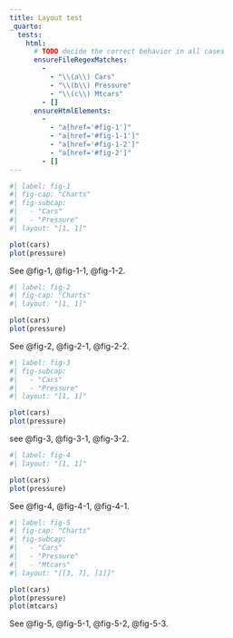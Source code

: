 ```yaml
---
title: Layout test
_quarto:
  tests:
    html:
      # TODO decide the correct behavior in all cases
      ensureFileRegexMatches:
        - 
          - "\\(a\\) Cars"
          - "\\(b\\) Pressure"
          - "\\(c\\) Mtcars"
        - []
      ensureHtmlElements:
        -
          - "a[href='#fig-1']"
          - "a[href='#fig-1-1']"
          - "a[href='#fig-1-2']"
          - "a[href='#fig-2']"
        - []
---
```


```r
#| label: fig-1
#| fig-cap: "Charts"
#| fig-subcap: 
#|   - "Cars"
#|   - "Pressure"
#| layout: "[1, 1]"

plot(cars)
plot(pressure)
```

See @fig-1, @fig-1-1, @fig-1-2.

```r
#| label: fig-2
#| fig-cap: "Charts"
#| layout: "[1, 1]"

plot(cars)
plot(pressure)
```

See @fig-2, @fig-2-1, @fig-2-2.

```r
#| label: fig-3
#| fig-subcap: 
#|   - "Cars"
#|   - "Pressure"
#| layout: "[1, 1]"

plot(cars)
plot(pressure)
```

see @fig-3, @fig-3-1, @fig-3-2.

```r
#| label: fig-4
#| layout: "[1, 1]"

plot(cars)
plot(pressure)
```

See @fig-4, @fig-4-1, @fig-4-1.


```r
#| label: fig-5
#| fig-cap: "Charts"
#| fig-subcap: 
#|   - "Cars"
#|   - "Pressure"
#|   - "Mtcars"
#| layout: "[[3, 7], [1]]"

plot(cars)
plot(pressure)
plot(mtcars)
```

See @fig-5, @fig-5-1, @fig-5-2, @fig-5-3.